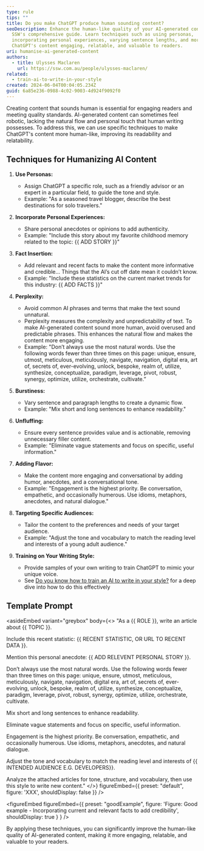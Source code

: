 ```yaml
---
type: rule
tips: ""
title: Do you make ChatGPT produce human sounding content?
seoDescription: Enhance the human-like quality of your AI-generated content with
  SSW's comprehensive guide. Learn techniques such as using personas,
  incorporating personal experiences, varying sentence lengths, and more to make
  ChatGPT's content engaging, relatable, and valuable to readers.
uri: humanise-ai-generated-content
authors:
  - title: Ulysses Maclaren
    url: https://ssw.com.au/people/ulysses-maclaren/
related:
  - train-ai-to-write-in-your-style
created: 2024-06-04T00:04:05.234Z
guid: 6a85e236-0988-4c02-9003-4d924f9092f0
---
```

Creating content that sounds human is essential for engaging readers and meeting quality standards. AI-generated content can sometimes feel robotic, lacking the natural flow and personal touch that human writing possesses. To address this, we can use specific techniques to make ChatGPT's content more human-like, improving its readability and relatability.
## Techniques for Humanizing AI Content

1. **Use Personas:**

   * Assign ChatGPT a specific role, such as a friendly advisor or an expert in a particular field, to guide the tone and style.
   * Example: "As a seasoned travel blogger, describe the best destinations for solo travelers."
2. **Incorporate Personal Experiences:**

   * Share personal anecdotes or opinions to add authenticity.
   * Example: "Include this story about my favorite childhood memory related to the topic: {{ ADD STORY }}"
3. **Fact Insertion:**

   * Add relevant and recent facts to make the content more informative and credible… Things that the AI’s cut off date mean it couldn’t know.
   * Example: "Include these statistics on the current market trends for this industry: {{ ADD FACTS }}"
4. **Perplexity:**

   * Avoid common AI phrases and terms that make the text sound unnatural.
   * Perplexity measures the complexity and unpredictability of text. To make AI-generated content sound more human, avoid overused and predictable phrases. This enhances the natural flow and makes the content more engaging.
   * Example: "Don’t always use the most natural words. Use the following words fewer than three times on this page: unique, ensure, utmost, meticulous, meticulously, navigate, navigation, digital era, art of, secrets of, ever-evolving, unlock, bespoke, realm of, utilize, synthesize, conceptualize, paradigm, leverage, pivot, robust, synergy, optimize, utilize, orchestrate, cultivate.”
5. **Burstiness:**

   * Vary sentence and paragraph lengths to create a dynamic flow.
   * Example: "Mix short and long sentences to enhance readability."
6. **Unfluffing:**

   * Ensure every sentence provides value and is actionable, removing unnecessary filler content.
   * Example: "Eliminate vague statements and focus on specific, useful information."
7. **Adding Flavor:**

   * Make the content more engaging and conversational by adding humor, anecdotes, and a conversational tone.
   * Example: "Engagement is the highest priority. Be conversation, empathetic, and occasionally humerous. Use idioms, metaphors, anecdotes, and natural dialogue."
8. **Targeting Specific Audiences:**

   * Tailor the content to the preferences and needs of your target audience.
   * Example: "Adjust the tone and vocabulary to match the reading level and interests of a young adult audience."
9. **Training on Your Writing Style:**

   * Provide samples of your own writing to train ChatGPT to mimic your unique voice.
   * See [Do you know how to train an AI to write in your style?](https://www.ssw.com.au/rules/train-ai-to-write-in-your-style) for a deep dive into how to do this effectively

## Template Prompt

<asideEmbed
  variant="greybox"
  body={<>
    "As a {{ ROLE }}, write an article about {{ TOPIC }}.

Include this recent statistic: {{ RECENT STATISTIC, OR URL TO RECENT DATA }}.

Mention this personal anecdote: {{ ADD RELEVENT PERSONAL STORY }}.

Don’t always use the most natural words. Use the following words fewer than three times on this page: unique, ensure, utmost, meticulous, meticulously, navigate, navigation, digital era, art of, secrets of, ever-evolving, unlock, bespoke, realm of, utilize, synthesize, conceptualize, paradigm, leverage, pivot, robust, synergy, optimize, utilize, orchestrate, cultivate.

Mix short and long sentences to enhance readability.

Eliminate vague statements and focus on specific, useful information.

Engagement is the highest priority. Be conversation, empathetic, and occasionally humerous. Use idioms, metaphors, anecdotes, and natural dialogue.

Adjust the tone and vocabulary to match the reading level and interests of {{ INTENDED AUDIENCE E.G. DEVELOPERS}}.

Analyze the attached articles for tone, structure, and vocabulary, then use this style to write new content."
  </>}
  figureEmbed={{
    preset: "default",
    figure: 'XXX',
    shouldDisplay: false
  }}
/>

<figureEmbed figureEmbed={{
  preset: "goodExample",
  figure: 'Figure: Good example - Incorporating current and relevant facts to add credibility',
  shouldDisplay: true
} } />


By applying these techniques, you can significantly improve the human-like quality of AI-generated content, making it more engaging, relatable, and valuable to your readers.
